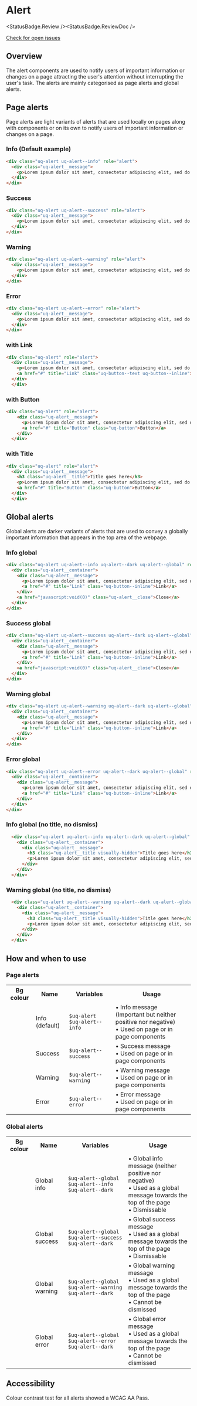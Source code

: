 
# Alert

<StatusBadge.Review /><StatusBadge.ReviewDoc />

<a href="https://github.com/uq-its-ss/design-system/issues" class="uq-button uq-button--text" target="_blank">Check for open issues</a>

## Overview

The alert components are used to notify users of important information or changes on a page attracting the user's attention without interrupting the user's task. The alerts are mainly categorised as page alerts and global alerts.

## Page alerts 

Page alerts are light variants of alerts that are used locally on pages along with components or on its own to notify users of important information or changes on a page.

### Info (Default example)

<Canvas withSource="none">
  <Story id="components-alert--alert-info" />
</Canvas>

```html
<div class="uq-alert uq-alert--info" role="alert">
  <div class="uq-alert__message">
    <p>Lorem ipsum dolor sit amet, consectetur adipiscing elit, sed do eiusmod tempor incididunt ut labore et dolore magna aliqua.</p>
  </div>
</div>
```

### Success

<Canvas withSource="none">
  <Story id="components-alert--alert-success" />
</Canvas>

```html
<div class="uq-alert uq-alert--success" role="alert">
  <div class="uq-alert__message">
    <p>Lorem ipsum dolor sit amet, consectetur adipiscing elit, sed do eiusmod tempor incididunt ut labore et dolore magna aliqua.</p>
  </div>
</div>
```

### Warning

<Canvas withSource="none">
  <Story id="components-alert--alert-warning" />
</Canvas>

```html
<div class="uq-alert uq-alert--warning" role="alert">
  <div class="uq-alert__message">
    <p>Lorem ipsum dolor sit amet, consectetur adipiscing elit, sed do eiusmod tempor incididunt ut labore et dolore magna aliqua.</p>
  </div>
</div>
```

### Error
<Canvas withSource="none">
  <Story id="components-alert--alert-error" />
</Canvas>

```html
<div class="uq-alert uq-alert--error" role="alert">
  <div class="uq-alert__message">
    <p>Lorem ipsum dolor sit amet, consectetur adipiscing elit, sed do eiusmod tempor incididunt ut labore et dolore magna aliqua.</p>
  </div>
</div>
```

### with Link
<Canvas withSource="none">
  <Story id="components-alert--alert-with-link" />
</Canvas>

```html
<div class="uq-alert" role="alert">
  <div class="uq-alert__message">
    <p>Lorem ipsum dolor sit amet, consectetur adipiscing elit, sed do eiusmod tempor incididunt ut labore et dolore magna aliqua.</p>
    <a href="#" title="Link" class="uq-button--text uq-button--inline">Link</a>
  </div>
  </div>
```

### with Button
<Canvas withSource="none">
  <Story id="components-alert--alert-with-button" />
</Canvas>

```html
<div class="uq-alert" role="alert">
    <div class="uq-alert__message">
      <p>Lorem ipsum dolor sit amet, consectetur adipiscing elit, sed do eiusmod tempor incididunt ut labore et dolore magna aliqua.</p>
      <a href="#" title="Button" class="uq-button">Button</a>
    </div>
  </div>
```

### with Title
<Canvas withSource="none">
  <Story id="components-alert--alert-with-title" />
</Canvas>

```html
<div class="uq-alert" role="alert">
  <div class="uq-alert__message">
    <h3 class="uq-alert__title">Title goes here</h3>
    <p>Lorem ipsum dolor sit amet, consectetur adipiscing elit, sed do eiusmod tempor incididunt ut labore et dolore magna aliqua.</p>
    <a href="#" title="Button" class="uq-button">Button</a>
  </div>
  </div>
```

## Global alerts

Global alerts are darker variants of alerts that are used to convey a globally important information that appears in the top area of the webpage.

### Info global

<Canvas withSource="none">
  <Story id="components-alert--info-global" />
</Canvas>

```html
<div class="uq-alert uq-alert--info uq-alert--dark uq-alert--global" role="alert">
  <div class="uq-alert__container">
    <div class="uq-alert__message">
      <p>Lorem ipsum dolor sit amet, consectetur adipiscing elit, sed do eiusmod tempor incididunt ut labore et dolore magna aliqua.</p>
      <a href="#" title="Link" class="uq-button--inline">Link</a>
    </div>
    <a href="javascript:void(0)" class="uq-alert__close">Close</a>
  </div>
</div>
```

### Success global

<Canvas withSource="none">
  <Story id="components-alert--success-global" />
</Canvas>

```html
<div class="uq-alert uq-alert--success uq-alert--dark uq-alert--global" role="alert">
  <div class="uq-alert__container">
    <div class="uq-alert__message">
      <p>Lorem ipsum dolor sit amet, consectetur adipiscing elit, sed do eiusmod tempor incididunt ut labore et dolore magna aliqua.</p>
      <a href="#" title="Link" class="uq-button--inline">Link</a>
    </div>
    <a href="javascript:void(0)" class="uq-alert__close">Close</a>
  </div>
</div>
```

### Warning global

<Canvas withSource="none">
  <Story id="components-alert--warning-global" />
</Canvas>

```html
<div class="uq-alert uq-alert--warning uq-alert--dark uq-alert--global" role="alert">
  <div class="uq-alert__container">
    <div class="uq-alert__message">
      <p>Lorem ipsum dolor sit amet, consectetur adipiscing elit, sed do eiusmod tempor incididunt ut labore et dolore magna aliqua.</p>
      <a href="#" title="Link" class="uq-button--inline">Link</a>
    </div>
  </div>
</div>
```

### Error global

<Canvas withSource="none">
  <Story id="components-alert--error-global" />
</Canvas>

```html
<div class="uq-alert uq-alert--error uq-alert--dark uq-alert--global" role="alert">
  <div class="uq-alert__container">
    <div class="uq-alert__message">
      <p>Lorem ipsum dolor sit amet, consectetur adipiscing elit, sed do eiusmod tempor incididunt ut labore et dolore magna aliqua.</p>
      <a href="#" title="Link" class="uq-button--inline">Link</a>
    </div>
  </div>
</div>
```

### Info global (no title, no dismiss)

<Canvas withSource="none">
  <Story id="components-alert--info-global-no-title-or-dismiss" />
</Canvas>

```html
  <div class="uq-alert uq-alert--info uq-alert--dark uq-alert--global" role="alert">
    <div class="uq-alert__container">
      <div class="uq-alert__message">
        <h3 class="uq-alert__title visually-hidden">Title goes here</h3>
        <p>Lorem ipsum dolor sit amet, consectetur adipiscing elit, sed do eiusmod tempor incididunt ut labore et dolore magna aliqua. <a href="#" title="Link" class="uq-button--inline">Link</a></p>
      </div>
    </div>
  </div>
```

### Warning global (no title, no dismiss)

<Canvas withSource="none">
  <Story id="components-alert--warning-global-no-title-or-dismiss" />
</Canvas>

```html
  <div class="uq-alert uq-alert--warning uq-alert--dark uq-alert--global" role="alert">
    <div class="uq-alert__container">
      <div class="uq-alert__message">
        <h3 class="uq-alert__title visually-hidden">Title goes here</h3>
        <p>Lorem ipsum dolor sit amet, consectetur adipiscing elit, sed do eiusmod tempor incididunt ut labore et dolore magna aliqua. <a href="#" title="Link" class="uq-button--inline">Link</a></p>
      </div>
    </div>
  </div>
```


## How and when to use 

### Page alerts

<table className="uqds-table uqds-table--card uqds-table--colour">
  <tbody className="uqds-table__body">
    <tr className="uqds-table__mobile-heading">
      <th className="uqds-table__heading">Bg colour</th>
      <th className="uqds-table__heading">Name</th>
      <th className="uqds-table__heading">Variables</th>
      <th className="uqds-table__heading">Usage</th>
    </tr>
    <tr className="uqds-table__row">
      <td className="uqds-table__item"><div className="uqds-colour__palette uqds-colour--info"></div></td>
      <td className="uqds-table__item" data-title="Name:">Info (default)</td>
      <td className="uqds-table__item" data-title="Variable:"><code>$uq-alert</code> <code>$uq-alert--info</code></td>
      <td className="uqds-table__item" data-title="Usage:">
        • Info message (Important but neither positive nor negative) <br/> 
        • Used on page or in page components
      </td>
    </tr>
    <tr className="uqds-table__row">
      <td className="uqds-table__item"><div className="uqds-colour__palette uqds-colour--success"></div></td>
      <td className="uqds-table__item" data-title="Name:">Success</td>
      <td className="uqds-table__item" data-title="Variable:"><code>$uq-alert--success</code></td>
      <td className="uqds-table__item" data-title="Usage:">
        • Success message <br/> 
        • Used on page or in page components
      </td>
    </tr>
    <tr className="uqds-table__row">
      <td className="uqds-table__item"><div className="uqds-colour__palette uqds-colour--warning"></div></td>
      <td className="uqds-table__item" data-title="Name:">Warning</td>
      <td className="uqds-table__item" data-title="Variable:"><code>$uq-alert--warning</code></td>
      <td className="uqds-table__item" data-title="Usage:">
        • Warning message <br/> 
        • Used on page or in page components
      </td>
    </tr>
    <tr className="uqds-table__row">
      <td className="uqds-table__item"><div className="uqds-colour__palette uqds-colour--alert"></div></td>
      <td className="uqds-table__item" data-title="Name:">Error</td>
      <td className="uqds-table__item" data-title="Variable:"><code>$uq-alert--error</code></td>
      <td className="uqds-table__item" data-title="Usage:">
        • Error message <br/> 
        • Used on page or in page components
      </td>
    </tr>
  </tbody>
</table>

### Global alerts

<table className="uqds-table uqds-table--card uqds-table--colour">
  <tbody className="uqds-table__body">
    <tr className="uqds-table__mobile-heading">
      <th className="uqds-table__heading">Bg colour</th>
      <th className="uqds-table__heading">Name</th>
      <th className="uqds-table__heading">Variables</th>
      <th className="uqds-table__heading">Usage</th>
    </tr>
    <tr className="uqds-table__row">
      <td className="uqds-table__item"><div className="uqds-colour__palette uqds-colour--info-dark"></div></td>
      <td className="uqds-table__item" data-title="Name:">Global info</td>
      <td className="uqds-table__item" data-title="Variable:"><code>$uq-alert--global</code> <code>$uq-alert--info</code> <code>$uq-alert--dark</code></td>
      <td className="uqds-table__item" data-title="Usage:">
        • Global info message (neither positive nor negative) <br/> 
        • Used as a global message towards the top of the page <br/>
        • Dismissable
      </td>
    </tr>
    <tr className="uqds-table__row">
      <td className="uqds-table__item"><div className="uqds-colour__palette uqds-colour--success-dark"></div></td>
      <td className="uqds-table__item" data-title="Name:">Global success</td>
      <td className="uqds-table__item" data-title="Variable:"><code>$uq-alert--global</code> <code>$uq-alert--success</code> <code>$uq-alert--dark</code></td>
      <td className="uqds-table__item" data-title="Usage:">
        • Global success message <br/>
        • Used as a global message towards the top of the page <br/> 
        • Dismissable
      </td>
    </tr>
    <tr className="uqds-table__row">
      <td className="uqds-table__item"><div className="uqds-colour__palette uqds-colour--warning-dark"></div></td>
      <td className="uqds-table__item" data-title="Name:">Global warning</td>
      <td className="uqds-table__item" data-title="Variable:"><code>$uq-alert--global</code> <code>$uq-alert--warning</code> <code>$uq-alert--dark</code></td>
      <td className="uqds-table__item" data-title="Usage:">
        • Global warning message <br/> 
        • Used as a global message towards the top of the page <br/>
        • Cannot be dismissed
      </td>
    </tr>
    <tr className="uqds-table__row">
      <td className="uqds-table__item"><div className="uqds-colour__palette uqds-colour--alert-dark"></div></td>
      <td className="uqds-table__item" data-title="Name:">Global error</td>
      <td className="uqds-table__item" data-title="Variable:"><code>$uq-alert--global</code> <code>$uq-alert--error</code> <code>$uq-alert--dark</code></td>
      <td className="uqds-table__item" data-title="Usage:">
        • Global error message <br/> 
        • Used as a global message towards the top of the page <br/>
        • Cannot be dismissed
      </td>
    </tr>
  </tbody>
</table>

## Accessibility

Colour contrast test for all alerts showed a WCAG AA Pass.

